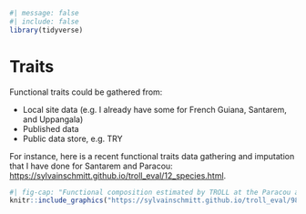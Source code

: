 ```r
#| message: false
#| include: false
library(tidyverse)
```

# Traits {.unnumbered}

Functional traits could be gathered from:

-   Local site data (e.g. I already have some for French Guiana, Santarem, and Uppangala)
-   Published data
-   Public data store, e.g. TRY

For instance, here is a recent functional traits data gathering and imputation that I have done for Santarem and Paracou: <https://sylvainschmitt.github.io/troll_eval/12_species.html>.

```r
#| fig-cap: "Functional composition estimated by TROLL at the Paracou and Tapajos site expressed in terms of distribution per trait and site."
knitr::include_graphics("https://sylvainschmitt.github.io/troll_eval/98_companion_figures_files/figure-html/ft-1.png")
```
